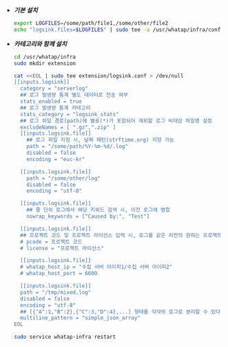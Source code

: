 
* ***기본 설치***

  ```bash title='Linux Shell'
  export LOGFILES=/some/path/file1,/some/other/file2
  echo "logsink.files=$LOGFILES" | sudo tee -a /usr/whatap/infra/conf/whatap.conf
  ```

* ***카테고리와 함께 설치***

  ```bash title='Linux Shell' {7-12,14,15,25,26,29-31,34-35} showLineNumbers
  cd /usr/whatap/infra
  sudo mkdir extension

  cat <<EOL | sudo tee extension/logsink.conf > /dev/null
  [[inputs.logsink]]
    category = "serverlog"
    ## 로그 발생량 통계 별도 데이터로 전송 여부
    stats_enabled = true 
    ## 로그 발생량 통계 카테고리
    stats_category = "logsink_stats"
    ## 로그 파일 경로(path)에 별표(*)가 포함되어 제외할 로그 비대상 파일명 설정 
    excludeNames = [ ".gz",".zip" ] 
    [[inputs.logsink.file]]
      ## 로그 파일 지정 시, 날짜 패턴(strftime.org) 지정 가능
      path = "/some/path/%Y-%m-%d/.log" 
      disabled = false
      encoding = "euc-kr"

    [[inputs.logsink.file]]
      path = "/some/other/log"
      disabled = false
      encoding = "utf-8"

    [[inputs.logsink.file]]
      ## 줄 단위 로그에서 해당 키워드 검색 시, 이전 로그에 병합
      nowrap_keywords = ["Caused by:", "Test"]

    [[inputs.logsink.file]]
    ## 프로젝트 코드 및 프로젝트 라이선스 입력 시, 로그를 같은 리전의 원하는 프로젝트로 전송 가능
    # pcode = 프로젝트 코드
    # license = "프로젝트 라이선스"

    [[inputs.logsink.file]]
    # whatap_host_ip = "수집 서버 아이피1/수집 서버 아이피2"
    # whatap_host_port = 6600

    [[inputs.logsink.file]]
    path = "/tmp/mixed.log"
    disabled = false
    encoding = "utf-8"
    ## [{"A":1,"B":2},{"C":3,"D":4},...] 형태를 각각의 로그로 분리할 수 있다.{"A":1,"B":2} {"C":3,"D":4}
    multiline_pattern = "simple_json_array"
  EOL

  sudo service whatap-infra restart
  ```